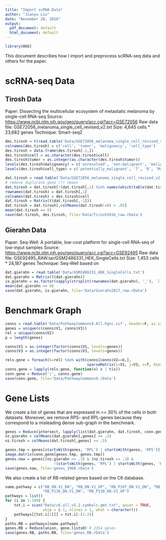 ```yaml
---
title: "Import scRNA Data"
author: "Jianyu Liu"
date: "November 28, 2018"
output:
  pdf_document: default
  html_document: default
---
```


```r
library(HUG)
```


This document describes how I import and preprocess scRNA-seq data and others for the paper.

# scRNA-seq Data
## Tirosh Data
Paper: Dissecting the multicellular ecosystem of metastatic melanoma by single-cell RNA-seq
Source: <https://www.ncbi.nlm.nih.gov/geo/query/acc.cgi?acc=GSE72056>
Raw data file: GSE72056_melanoma_single_cell_revised_v2.txt
Size: 4,645 cells * 23,682 genes
Technique: Smart-seq2

```r
des.tirosh = t(read.table('Data/GSE72056_melanoma_single_cell_revised_v2.txt', nrows=4, as.is=T))
colnames(des.tirosh) = c('cell', 'tumor', 'malignancy', 'cell_type')
des.tirosh = data.frame(des.tirosh[-1,])
des.tirosh$cell = as.character(des.tirosh$cell)
des.tirosh$tumor = as.integer(as.character(des.tirosh$tumor))
levels(des.tirosh$malignancy) = c('unresolved', 'non-malignant', 'malignant')
levels(des.tirosh$cell_type) = c('potentially_malignant', 'T', 'B', 'Macro', 'Endo', 'CAF', 'NK')

dat.tirosh = read.table('Data/GSE72056_melanoma_single_cell_revised_v2.txt', skip=4, as.is=T)
# remove duplicate gene (?) nmaes
dat.tirosh = dat.tirosh[!(dat.tirosh[,1] %in% names(which(table(dat.tirosh[,1]) > 1))),]
rownames(dat.tirosh) = dat.tirosh[,1]
colnames(dat.tirosh) = des.tirosh$cell
dat.tirosh = Matrix(t(dat.tirosh[,-1]))
dat.tirosh = dat.tirosh[,colMeans(dat.tirosh!=0) > .05]
mean(dat.tirosh == 0)
save(dat.tirosh, des.tirosh, file='Data/Tirosh2016_raw.rData')
```


## Gierahn Data
Paper: Seq-Well: A portable, low-cost platform for single-cell RNA-seq of low-input samples
Source: <https://www.ncbi.nlm.nih.gov/geo/query/acc.cgi?acc=GSE92495>
Raw data file: GSE92495_RAW.tar/GSM2486331_HEK_SingleCells.txt
Size: 1,453 cells * 24,187 genes
Technique: Seq-Well based on 

```r
dat.gierahn = read.table('Data/GSM2486331_HEK_SingleCells.txt')
dat.gierahn = Matrix(t(dat.gierahn))
ix.gierahn = as.factor(sapply(strsplit(rownames(dat.gierahn), '_'), `[`, 1))
mean(dat.gierahn == 0)
save(dat.gierahn, ix.gierahn, file='Data/Gierahn2017_raw.rData')
```


# Benchmark Graph
```r
conns = read.table('Data/PathwayCommons9.All.hgnc.sif', header=F, as.is=T)
genes = unique(c(conns$V1, conns$V3))
rel = unique(conns$V2)
p = length(genes)

conns$V1 = as.integer(factor(conns$V1, levels=genes))
conns$V3 = as.integer(factor(conns$V3, levels=genes))

rels.gene = foreach(k=rel) %do% with(conns[conns$V2==k,], 
                                     sparseMatrix(i=V1, j=V3, x=T, dims=c(p, p), dimnames=list(genes, genes)))
conns.gene = lapply(rels.gene, function(x) x | t(x))
conn.gene = Reduce('|', conns.gene)
save(conn.gene, file='Data/PathwayCommons9.rData')
```

# Gene Lists
We create a list of genes that are expressed in >= 30% of the cells in both datasets. Moreover, we remove RPS- and RPL-genes because they correspond to a misleading dense sub-graph in the benchmark.

```r
genes = Reduce(intersect, lapply(list(dat.gierahn, dat.tirosh, conn.gene), colnames))
nz.gierahn = colMeans(dat.gierahn[,genes] >= .5)
nz.tirosh = colMeans(dat.tirosh[,genes] >= .5)

genes.tmp = genes[startsWith(genes, 'RPL') | startsWith(genes, 'RPS')]
image.matrix(conn.gene[genes.tmp, genes.tmp])
genes.now = genes[(nz.gierahn >= .3) & (nz.tirosh >= .3) &
                      !(startsWith(genes, 'RPL') | startsWith(genes, 'RPS'))]
save(genes.now, file='genes_1960.rData')
```

We also create a list of RB-related genes based on the C6 database. 
```r
name.pathway = c("RB_DN.V1_DN", "RB_DN.V1_UP", "RB_P107_DN.V1_DN", "RB_P107_DN.V1_UP", 
                 "RB_P130_DN.V1_DN", "RB_P130_DN.V1_UP")
pathways = list()
for (i in 1:189) {
    txt.i = scan("Data/c6.all.v5.2.symbols.gmt.txt", quiet = TRUE, 
                 skip = i-1, nlines = 1, what = character())
    pathways[[txt.i[1]]] = txt.i[-(1:2)]
}
paths.RB = pathways[name.pathway]
genes.RB = Reduce(union, gene.lists0) # 2354 genes
save(genes.RB, paths.RB, file='genes_RB.rData')
```
